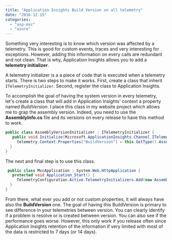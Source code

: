 ```yaml
---
title: "Application Insights Build Version on all telemetry"
date: "2016-12-15"
categories: 
  - "asp-mvc"
  - "azure"
---
```


Something very interesting is to know which version was affected by a telemetry. This is good for custom events, traces and very interesting for exceptions. However, adding this information on every calls are redundant and not clean. That is why, Application Insights allows you to add a **telemetry initializer**.

A telemetry initializer is a a piece of code that is executed when a telemetry starts. There is two steps to make it works. First, create a class that inherit `ITelemetryInitializer`. Second, register the class to Application Insights.

To accomplish the goal of having the system version in every telemetry, let's create a class that will add in Application Insights' context a property named _BuildVersion_. I place this class in my website project which allows me to grap the assembly version. Indeed, you need to use the **AssemblyInfo.cs** file and its versions on every release to have this method to work. 

```csharp
public class AssemblyVersionInitializer : ITelemetryInitializer { 
   public void Initialize(Microsoft.ApplicationInsights.Channel.ITelemetry telemetry) { 
     telemetry.Context.Properties["BuildVersion"] = this.GetType().Assembly.GetName().Version.ToString(); 
  }
} 
``` 

The next and final step is to use this class.


```csharp
 public class MvcApplication : System.Web.HttpApplication { 
   protected void Application_Start() { 
     TelemetryConfiguration.Active.TelemetryInitializers.Add(new AssemblyVersionInitializer()); 
  } 
} 
``` 

From there, what ever you add or not custom properties, it will always have also the **BuildVersion** one. The goal of having this BuildVersion is primary to see difference in your telemetries between version. You can clearly identify if a problem is resolve or is created between version. You can also see if the performance goes worse. However, this only work if you release often since Application Insights retention of the information if very limited with most of the data is restricted to 7 days (or 14 days).
